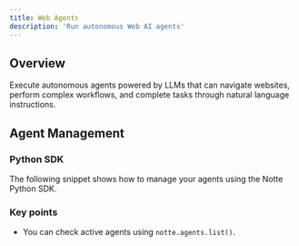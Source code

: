 ```yaml
---
title: Web Agents
description: 'Run autonomous Web AI agents'
---
```



## Overview

Execute autonomous agents powered by LLMs that can navigate websites, perform complex workflows, and complete tasks through natural language instructions.

## Agent Management
### Python SDK

The following snippet shows how to manage your agents using the Notte Python SDK.

<AgentsPython />

### Key points

* You can check active agents using `notte.agents.list()`.
